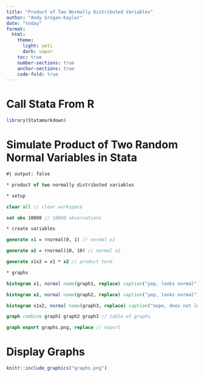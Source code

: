 ```yaml
---
title: "Product of Two Normally Distributed Variables"
author: "Andy Grogan-Kaylor"
date: "today"
format: 
  html:
    theme: 
      light: yeti
      dark: vapor
    toc: true
    number-sections: true
    anchor-sections: true
    code-fold: true
---
```


# Call Stata From R

```r

library(Statamarkdown)

```

# Simulate Product of Two Random Normal Variables in Stata

```stata
#| output: false

* product of two normally distributed variables

* setup

clear all // clear workspace

set obs 10000 // 10000 observations

* create variables

generate x1 = rnormal(0, 1) // normal x1

generate x2 = rnormal(10, 10) // normal x2

generate x1x2 = x1 * x2 // product term

* graphs

histogram x1, normal name(graph1, replace) caption("yep, looks normal") 

histogram x2, normal name(graph2, replace) caption("yep, looks normal")

histogram x1x2, normal name(graph3, replace) caption("nope, does not look normal") 

graph combine graph1 graph2 graph3 // table of graphs

graph export graphs.png, replace // export

```

# Display Graphs

```r

knitr::include_graphics("graphs.png")

```


